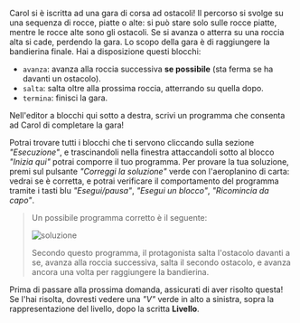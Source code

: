 
Carol si è iscritta ad una gara di corsa ad ostacoli!
Il percorso si svolge su una sequenza di rocce, piatte o alte: si può stare solo sulle rocce piatte, mentre le rocce alte sono gli ostacoli.
Se si avanza o atterra su una roccia alta si cade, perdendo la gara.
Lo scopo della gara è di raggiungere la bandierina finale.
Hai a disposizione questi blocchi:

- `avanza`: avanza alla roccia successiva **se possibile** (sta ferma se ha davanti un ostacolo).
- `salta`: salta oltre alla prossima roccia, atterrando su quella dopo.
- `termina`: finisci la gara.

Nell'editor a blocchi qui sotto a destra, scrivi un programma che consenta ad Carol di completare la gara!

Potrai trovare tutti i blocchi che ti servono cliccando sulla sezione _"Esecuzione"_, e trascinandoli nella finestra attaccandoli sotto al blocco _"Inizia qui"_ potrai comporre il tuo programma.
Per provare la tua soluzione, premi sul pulsante _"Correggi la soluzione"_ verde con l'aeroplanino di carta: vedrai se è corretta, e potrai verificare il comportamento del programma tramite i
tasti blu _"Esegui/pausa"_, _"Esegui un blocco"_, _"Ricomincia da capo"_.

<Blockly
  toolbox={toolbox}
  customBlocks={customBlocks}
  initialBlocks={initialBlocks}
  testcases={testcases}
  visualizer={Visualizer}
/>

> Un possibile programma corretto è il seguente:
>
> ![soluzione](sol.png)
>
> Secondo questo programma, il protagonista salta l'ostacolo davanti a se,
> avanza alla roccia successiva, salta il secondo ostacolo, e avanza ancora
> una volta per raggiungere la bandierina.

Prima di passare alla prossima domanda, assicurati di aver risolto questa! Se l'hai risolta, dovresti vedere una _"V"_ verde in alto a sinistra, sopra la rappresentazione del livello, dopo la scritta **Livello**.